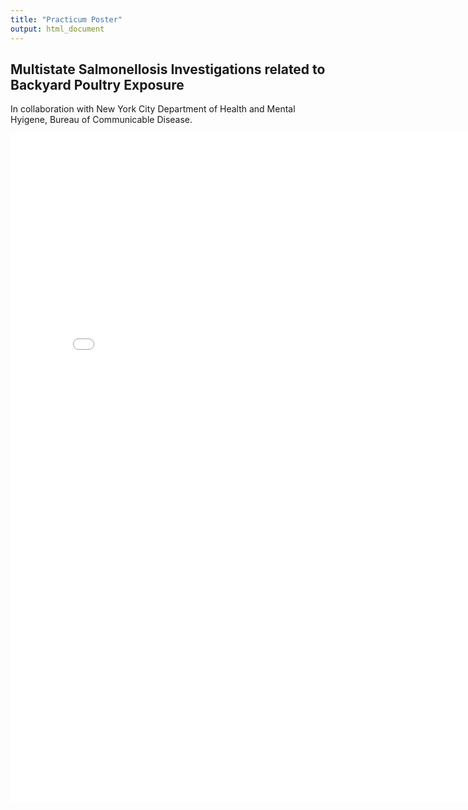 ```yaml
---
title: "Practicum Poster"
output: html_document
---
```


## Multistate Salmonellosis Investigations related to Backyard Poultry Exposure

In collaboration with New York City Department of Health and Mental Hyigene, Bureau of Communicable Disease.

![](Images/APEX_Poster_alh2233_final copy.pdf){width=800px height=1070px}
